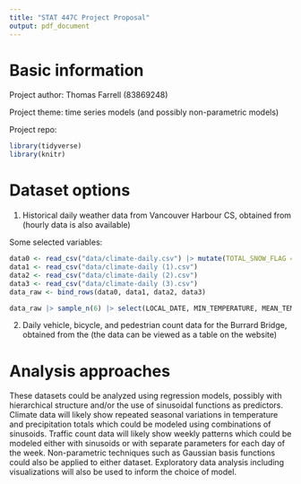 ```yaml
---
title: "STAT 447C Project Proposal"
output: pdf_document
---
```


# Basic information
Project author: Thomas Farrell (83869248)

Project theme: time series models (and possibly non-parametric models)

Project repo: [\underline{GitHub}](https://github.com/Harmonious4/stat-447c-project)

```r
library(tidyverse)
library(knitr)
```

# Dataset options
1. Historical daily weather data from Vancouver Harbour CS, obtained from [\underline{Canadian Centre for Climate Services}](https://climate-change.canada.ca/climate-data/#/daily-climate-data) (hourly data is also available)

Some selected variables:
```r
data0 <- read_csv("data/climate-daily.csv") |> mutate(TOTAL_SNOW_FLAG = as.character(TOTAL_SNOW_FLAG))
data1 <- read_csv("data/climate-daily (1).csv")
data2 <- read_csv("data/climate-daily (2).csv")
data3 <- read_csv("data/climate-daily (3).csv")
data_raw <- bind_rows(data0, data1, data2, data3)
```
```r
data_raw |> sample_n(6) |> select(LOCAL_DATE, MIN_TEMPERATURE, MEAN_TEMPERATURE, MAX_TEMPERATURE, TOTAL_PRECIPITATION, TOTAL_RAIN, TOTAL_SNOW) |> kable(col.names = c("Date", "Min Temp", "Mean Temp", "Max Temp", "Total Precipitation", "Rain", "Snow"))
```

2. Daily vehicle, bicycle, and pedestrian count data for the Burrard Bridge, obtained from the [\underline{City of Vancouver}](https://opendata.vancouver.ca/explore/dataset/bike-lane-statistics-for-burrard-bridge-2009-2010/information/) (the data can be viewed as a table on the website)

# Analysis approaches
These datasets could be analyzed using regression models, possibly with hierarchical structure and/or the use of sinusoidal functions as predictors. Climate data will likely show repeated seasonal variations in temperature and precipitation totals which could be modeled using combinations of sinusoids. Traffic count data will likely show weekly patterns which could be modeled either with sinusoids or with separate parameters for each day of the week. Non-parametric techniques such as Gaussian basis functions could also be applied to either dataset. Exploratory data analysis including visualizations will also be used to inform the choice of model.